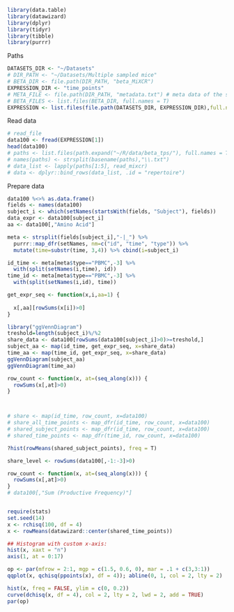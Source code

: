 
```r
library(data.table)
library(datawizard)
library(dplyr)
library(tidyr)
library(tibble)
library(purrr)
```

Paths

```r
DATASETS_DIR <- "~/Datasets"
# DIR_PATH <- "~/Datasets/Multiple sampled mice"
# BETA_DIR <- file.path(DIR_PATH, "beta_MiXCR")
EXPRESSION_DIR <- "time_points"
# META_FILE <- file.path(DIR_PATH, "metadata.txt") # meta data of the samples
# BETA_FILES <- list.files(BETA_DIR, full.names = T)
EXPRESSION <- list.files(file.path(DATASETS_DIR, EXPRESSION_DIR),full.names = T)
```


Read data

```r
# read_file
data100 <- fread(EXPRESSION[1])
head(data100)
# paths <- list.files(path.expand("~/R/data/beta_tps/"), full.names = T)
# names(paths) <- strsplit(basename(paths),"\\.txt")
# data_list <- lapply(paths[1:5], read_mixcr)
# data <- dplyr::bind_rows(data_list, .id = "repertoire")
```

Prepare data

```r

data100 %<>% as.data.frame()
fields <- names(data100)
subject_i <- which(setNames(startsWith(fields, "Subject"), fields))
data_expr <- data100[subject_i]
aa <- data100[,"Amino Acid"]

meta <- strsplit(fields[subject_i],"-|_") %>%
  purrr::map_dfr(setNames, nm=c("id", "time", "type")) %>% 
  mutate(time=substr(time, 3,4)) %>% cbind(i=subject_i)

id_time <- meta[meta$type=="PBMC",-3] %>% 
  with(split(setNames(i,time), id))
time_id <- meta[meta$type=="PBMC",-3] %>% 
  with(split(setNames(i,id), time))

```



```r

get_expr_seq <- function(x,i,aa=1) {
  
  x[,aa][rowSums(x[i])>0]
}

library("ggVennDiagram")
treshold=length(subject_i)%/%2
share_data <- data100[rowSums(data100[subject_i]>0)>=treshold,]
subject_aa <- map(id_time, get_expr_seq, x=share_data)
time_aa <- map(time_id, get_expr_seq, x=share_data)
ggVennDiagram(subject_aa) 
ggVennDiagram(time_aa)
```




```r
row_count <- function(x, at=(seq_along(x))) {
  rowSums(x[,at]>0)
}



# share <- map(id_time, row_count, x=data100)
# share_all_time_points <- map_dfr(id_time, row_count, x=data100)
# shared_subject_points <- map_dfr(id_time, row_count, x=data100)
# shared_time_points <- map_dfr(time_id, row_count, x=data100)

```

```r

?hist(rowMeans(shared_subject_points), freq = T) 
```


```r
share_level <- rowSums(data100[,-1:-3]>0)
```

```r
row_count <- function(x, at=(seq_along(x))) {
  rowSums(x[,at]>0)
}
# data100[,"Sum (Productive Frequency)"]


require(stats)
set.seed(14)
x <- rchisq(100, df = 4)
x <- rowMeans(datawizard::center(shared_time_points))

## Histogram with custom x-axis:
hist(x, xaxt = "n")
axis(1, at = 0:17)

op <- par(mfrow = 2:1, mgp = c(1.5, 0.6, 0), mar = .1 + c(3,3:1))
qqplot(x, qchisq(ppoints(x), df = 4)); abline(0, 1, col = 2, lty = 2)

hist(x, freq = FALSE, ylim = c(0, 0.2))
curve(dchisq(x, df = 4), col = 2, lty = 2, lwd = 2, add = TRUE)
par(op)
```

